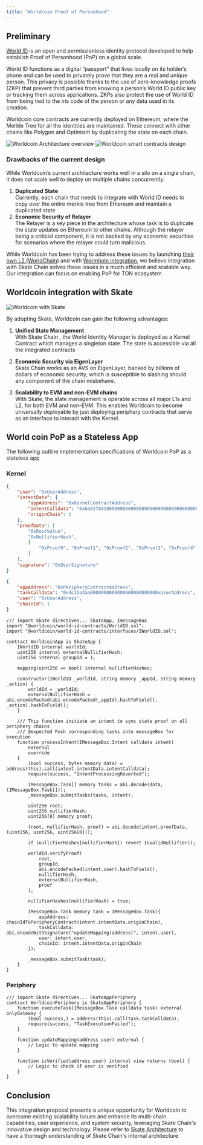 ```yaml
---
title: "Worldcoin Proof of Personhood"
---
```


## Preliminary

[World ID](https://worldcoin.org/blog/announcements/introducing-world-id-2.0) is an open and permissionless identity protocol developed to help establish Proof of Personhood (PoP) on a global scale.

World ID functions as a digital “passport” that lives locally on its holder’s phone and can be used to privately prove that they are a real and unique person. This privacy is possible thanks to the use of zero-knowledge proofs (ZKP) that prevent third parties from knowing a person’s World ID public key or tracking them across applications. ZKPs also protect the use of World ID from being tied to the iris code of the person or any data used in its creation.

Worldcoin core contracts are currently deployed on Ethereum, where the Merkle Tree for all the identities are maintained. These connect with other chains like Polygon and Optimism by duplicating the state on each chain.

<Card title="Worldcoin architecture overview">
  <img src="/images/use-cases/worldcoin/worldcoin_architecture.png" alt="Worldcoin Architecture overview"/>
</Card>

<Card title="Worldcoin smart contracts design">
  <img src="/images/use-cases/worldcoin/worldcoin_contracts.png" alt="Worldcoin smart contracts design"/>
</Card>

### Drawbacks of the current design

While Worldcoin’s current architecture works well in a silo on a single chain, it does not scale well to deploy on multiple chains concurrently:

1. **Duplicated State**<br/>
  Currently, each chain that needs to integrate with World ID needs to copy over the entire merkle tree from Ethereum and maintain a duplicated state
2. **Economic Security of Relayer**<br/>
  The Relayer is a key piece in the architecture whose task is to duplicate the state updates on Ethereum to other chains.  Although the relayer being a criticial component, it is not backed by any economic securities for scenarios where the relayer could turn malicious.

While Worldcoin has been trying to address these issues by launching [their own L2 (WorldChain)](https://worldcoin.org/blog/announcements/introducing-world-chain) and with [Wormhole integration](https://x.com/wormhole/status/1806343150769930320), we believe integration with Skate Chain solves these issues in a much efficient and scalable way. Our integration can focus on enabling PoP for TON ecosystem

## Worldcoin integration with Skate

<Frame caption="World coin proposed design with Skate">
  <img src="/images/use-cases/worldcoin/worldcoin_skate.png" alt="Worldcoin with Skate"/>
</Frame>

By adopting Skate, Worldcoin can gain the following advantages:


1. **Unified State Management**<br />
    With Skate Chain , the World Identity Manager is deployed as a Kernel Contract which manages a singleton state. The state is accessible via all the integrated contracts

2. **Economic Security via EigenLayer**<br/>
    Skate Chain works as an AVS on EigenLayer, backed by billions of dollars of economic security, which is susceptible to slashing should any component of the chain misbehave.

3. **Scalability to EVM and non-EVM chains**<br/>
    With Skate, the state management is operable across all major L1s and L2, for both EVM and non-EVM. This enables Worldcoin to become universally deployable by just deploying periphery contracts that serve as an interface to interact with the Kernel.

## World coin PoP as a Stateless App

The following outline implementation specifications of Worldcoin PoP as a stateless app

### Kernel

<Card title="Sample User Intent">

```json IntentSample.json
{
    "user": "0xUserAddress",
    "intentData": {
        "appAddress": "0xKernelContractAddress",
        "intentCalldata": "0x6a6278420000000000000000000000000000000000000000000000000000000000000042",
        "originChain": 1
    },
    "proofData": [
        "0xRootValue",
        "0xNullifierHash",
        [
            "0xProof0", "0xProof1", "0xProof2", "0xProof3", "0xProof4", "0xProof5", "0xProof6", "0xProof7"
        ]
    ],
    "signature": "0xUserSignature"
}
```
</Card>

<Card title="Sample Task Structure">

```json TaskSample.json
{
    "appAddress": "0xPeripheryContractAddress",
    "taskCalldata": "0x4c15a3aa0000000000000000000000000xUserAddress",
    "user": "0xUserAddress",
    "chainId": 1
}
```
</Card>

<Card title="Worldcoin Kernel Implementations">

```solidity WorldcoinApp.sol
/// import Skate directives... SkateApp, ImessageBox
import "@worldcoin/world-id-contracts/WorldID.sol";
import "@worldcoin/world-id-contracts/interfaces/IWorldID.sol";

contract WorldcoinApp is SkateApp {
    IWorldID internal worldId;
    uint256 internal externalNullifierHash;
    uint256 internal groupId = 1;

    mapping(uint256 => bool) internal nullifierHashes;

    constructor(IWorldID _worldId, string memory _appId, string memory _action) {
        worldId = _worldId;
        externalNullifierHash = abi.encodePacked(abi.encodePacked(_appId).hashToField(), _action).hashToField();
    }

    /// This function initiate an intent to sync state proof on all periphery chains
    /// @expected Push corresponding tasks into messageBox for execution
    function processIntent(IMessageBox.Intent calldata intent)
        external
        override
    {
        (bool success, bytes memory data) = address(this).call(intent.intentData.intentCalldata);
        require(success, "IntentProcessingReverted");

        IMessageBox.Task[] memory tasks = abi.decode(data, (IMessageBox.Task[]));
        _messageBox.submitTasks(tasks, intent);

        uint256 root;
        uint256 nullifierHash;
        uint256[8] memory proof;

        (root, nullifierHash, proof) = abi.decode(intent.proofData, (uint256, uint256, uint256[8]));

        if (nullifierHashes[nullifierHash]) revert InvalidNullifier();

        worldId.verifyProof(
            root,
            groupId,
            abi.encodePacked(intent.user).hashToField(),
            nullifierHash,
            externalNullifierHash,
            proof
        );

        nullifierHashes[nullifierHash] = true;

        IMessageBox.Task memory task = IMessageBox.Task({
            appAddress: chainIdToPeripheryContract(intent.intentData.originChain),
            taskCalldata: abi.encodeWithSignature("updateMapping(address)", intent.user),
            user: intent.user,
            chainId: intent.intentData.originChain
        });

        _messageBox.submitTask(task);
    }
}
```
</Card>

### Periphery


<Card title="Worldcoin Periphery contracts">

```solidity WorldcoinPeriphery.sol
/// import Skate directives... SkateAppPeriphery
contract WorldcoinPeriphery is SkateAppPeriphery {
    function executeTask(IMessageBox.Task calldata task) external onlyGateway {
        (bool success,) = address(this).call(task.taskCalldata);
        require(success, "TaskExecutionFailed");
    }

    function updateMapping(address user) external {
        // Logic to update mapping
    }

    function isVerified(address user) internal view returns (bool) {
        // Logic to check if user is verified
    }
}
```
</Card>

## Conclusion

This integration proposal presents a unique opportunity for Worldcoin to overcome existing scalability issues and enhance its multi-chain capabilities, user experience, and system security, leveraging Skate Chain's innovative design and technology. Please refer to [Skate Architecture](/architecture/skate) to have a thorough understanding of Skate Chain's internal architecture
